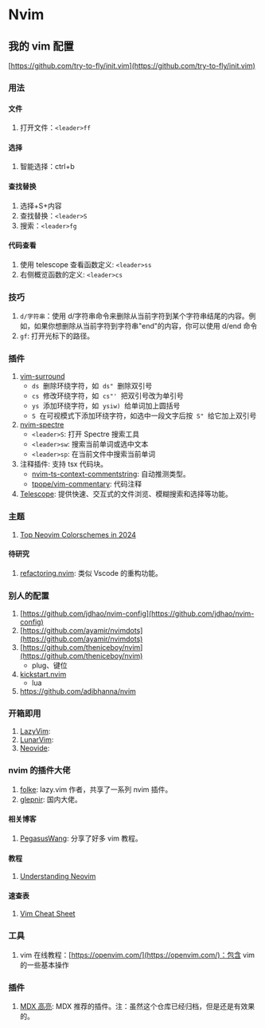 # Nvim

## 我的 vim 配置

[https://github.com/try-to-fly/init.vim](https://github.com/try-to-fly/init.vim)

### 用法

#### 文件

1. 打开文件：`<leader>ff`

#### 选择

1. 智能选择：ctrl+b

#### 查找替换

1. 选择+S+内容
2. 查找替换：`<leader>S`
3. 搜索：`<leader>fg`

#### 代码查看

1. 使用 telescope 查看函数定义: `<leader>ss`
2. 右侧概览函数的定义: `<leader>cs`

### 技巧

1. `d/字符串`：使用 d/字符串命令来删除从当前字符到某个字符串结尾的内容。例如，如果你想删除从当前字符到字符串"end"的内容，你可以使用 d/end 命令
2. `gf`: 打开光标下的路径。

### 插件

1. [vim-surround](https://github.com/tpope/vim-surround)
   - `ds`  删除环绕字符，如  `ds"`  删除双引号
   - `cs`  修改环绕字符，如  `cs"'`  把双引号改为单引号
   - `ys`  添加环绕字符，如  `ysiw)`  给单词加上圆括号
   - `S`  在可视模式下添加环绕字符，如选中一段文字后按  `S"`  给它加上双引号
2. [nvim-spectre](https://github.com/nvim-pack/nvim-spectre)
   - `<leader>S`: 打开 Spectre 搜索工具
   - `<leader>sw`: 搜索当前单词或选中文本
   - `<leader>sp`: 在当前文件中搜索当前单词
3. 注释插件: 支持 tsx 代码块。
   - [nvim-ts-context-commentstring](https://github.com/JoosepAlviste/nvim-ts-context-commentstring): 自动推测类型。
   - [tpope/vim-commentary](https://github.com/JoosepAlviste/nvim-ts-context-commentstring/wiki/Integrations#vim-commentary): 代码注释
4. [Telescope](./Vim/Telescope.mdx): 提供快速、交互式的文件浏览、模糊搜索和选择等功能。

### 主题

1. [Top Neovim Colorschemes in 2024](https://dotfyle.com/neovim/colorscheme/top)

#### 待研究

1. [refactoring.nvim](https://github.com/ThePrimeagen/refactoring.nvim): 类似 Vscode 的重构功能。

### 别人的配置

1.  [https://github.com/jdhao/nvim-config](https://github.com/jdhao/nvim-config)
2.  [https://github.com/ayamir/nvimdots](https://github.com/ayamir/nvimdots)
3.  [https://github.com/theniceboy/nvim](https://github.com/theniceboy/nvim)
    - plug、键位
4.  [kickstart.nvim](https://github.com/nvim-lua/kickstart.nvim)
    - lua
5.  https://github.com/adibhanna/nvim

### 开箱即用

1. [LazyVim](https://www.lazyvim.org/installation): <Badge github="https://github.com/LazyVim/LazyVim" />
2. [LunarVim](https://www.lunarvim.org/zh-Hans/docs/installation): <Badge github="https://github.com/lunarvim/lunarvim" />
3. [Neovide](https://neovide.dev/): <Badge github="https://github.com/neovide/neovide" />

### nvim 的插件大佬

1. [folke](https://github.com/folke): lazy.vim 作者，共享了一系列 nvim 插件。
2. [glepnir](https://github.com/glepnir): 国内大佬。

#### 相关博客

1. [PegasusWang](https://www.zhihu.com/people/pegasus-wang/posts): 分享了好多 vim 教程。

#### 教程

1. [Understanding Neovim](https://www.youtube.com/playlist?list=PLx2ksyallYzW4WNYHD9xOFrPRYGlntAft)

#### 速查表

1. [Vim Cheat Sheet](https://vim.rtorr.com/lang/zh_cn)

### 工具

1. vim 在线教程：[https://openvim.com/](https://openvim.com/)：包含 vim 的一些基本操作

### 插件

1. [MDX 高亮](https://github.com/jxnblk/vim-mdx-js): MDX 推荐的插件。注：虽然这个仓库已经归档，但是还是有效果的。